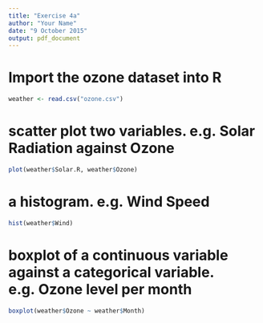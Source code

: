 ```yaml
---
title: "Exercise 4a"
author: "Your Name"
date: "9 October 2015"
output: pdf_document
---
```


# Import the ozone dataset into R

```r
weather <- read.csv("ozone.csv")
```

# scatter plot two variables. e.g. Solar Radiation against Ozone

```r
plot(weather$Solar.R, weather$Ozone)
```

# a histogram. e.g. Wind Speed

```r
hist(weather$Wind)
```

# boxplot of a continuous variable against a categorical variable. e.g. Ozone level per month

```r
boxplot(weather$Ozone ~ weather$Month)
```

